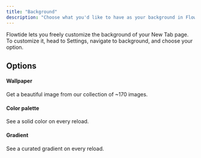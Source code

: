 ```yaml
---
title: "Background"
description: "Choose what you'd like to have as your background in Flowtide"
---
```


Flowtide lets you freely customize the background of your New Tab page. To customize it, head to Settings, navigate to background, and choose your option.

## Options

#### Wallpaper

Get a beautiful image from our collection of \~170 images.

#### Color palette

See a solid color on every reload.

#### Gradient

See a curated gradient on every reload.